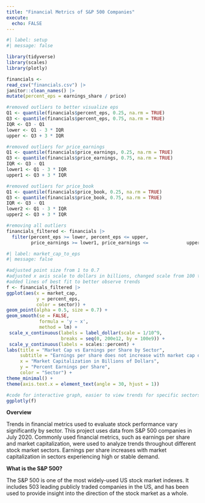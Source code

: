 ```yaml
---
title: "Financial Metrics of S&P 500 Companies"
execute:
  echo: FALSE
---
```


```r
#| label: setup
#| message: false

library(tidyverse)
library(scales)
library(plotly)

financials <- 
read_csv("financials.csv") |>
janitor::clean_names() |>
mutate(percent_eps = earnings_share / price)

#removed outliers to better visualize eps
Q1 <- quantile(financials$percent_eps, 0.25, na.rm = TRUE)
Q3 <- quantile(financials$percent_eps, 0.75, na.rm = TRUE)
IQR <- Q3 - Q1
lower <- Q1 - 3 * IQR
upper <- Q3 + 3 * IQR

#removed outliers for price_earnings
Q1 <- quantile(financials$price_earnings, 0.25, na.rm = TRUE)
Q3 <- quantile(financials$price_earnings, 0.75, na.rm = TRUE)
IQR <- Q3 - Q1
lower1 <- Q1 - 3 * IQR
upper1 <- Q3 + 3 * IQR

#removed outliers for price_book 
Q1 <- quantile(financials$price_book, 0.25, na.rm = TRUE)
Q3 <- quantile(financials$price_book, 0.75, na.rm = TRUE)
IQR <- Q3 - Q1
lower2 <- Q1 - 3 * IQR
upper2 <- Q3 + 3 * IQR

#removing all outliers
financials_filtered <- financials |>
  filter(percent_eps >= lower, percent_eps <= upper,
         price_earnings >= lower1, price_earnings <=              upper1, price_book >= lower2, price_book <=              upper2)

```

```r
#| label: market_cap_to_eps
#| message: false

#adjusted point size from 1 to 0.7
#adjusted x axis scale to dollars in billions, changed scale from 100 to 400 to make it easier to read
#added lines of best fit to better observe trends
f <- financials_filtered |>
ggplot(aes(x = market_cap,
           y = percent_eps,
           color = sector)) +
geom_point(alpha = 0.5, size = 0.7) +
geom_smooth(se = FALSE,
            formula = 'y ~ x',
            method = lm) +
 scale_x_continuous(labels = label_dollar(scale = 1/10^9,                              suffix = "B"),
                    breaks = seq(0, 200e12, by = 100e9)) +
 scale_y_continuous(labels = scales::percent) +
labs(title = "Market Cap vs Earnings per Share by Sector",
     subtitle = "Earnings per share does not increase with market cap or sector",
     x = "Market Capitalization in Billions of Dollars",
     y = "Percent Earnings per Share", 
     color = "Sector") +
theme_minimal() +
theme(axis.text.x = element_text(angle = 30, hjust = 1))

#code for interactive graph, easier to view trends for specific sectors
ggplotly(f)
```

**Overview**

Trends in financial metrics used to evaluate stock performance vary significantly by sector. This project uses data from S&P 500 companies in July 2020. Commonly used financial metrics, such as earnings per share and market capitalization, were used to analyze trends throughout different stock market sectors. Earnings per share increases with market capitalization in sectors experiencing high or stable demand. 

**What is the S&P 500?**

The S&P 500 is one of the most widely-used US stock market indexes. It includes 503 leading publicly traded companies in the US, and has been used to provide insight into the direction of the stock market as a whole.
